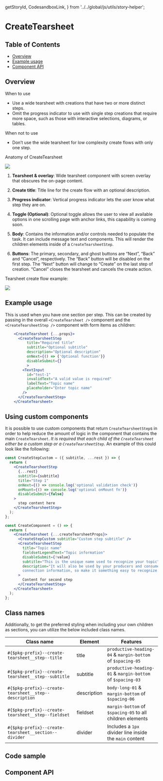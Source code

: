   getStoryId,
  CodesandboxLink,
} from '../../global/js/utils/story-helper';

# CreateTearsheet

## Table of Contents

- [Overview](#overview)
- [Example usage](#example-usage)
- [Component API](#component-api)

## Overview

When to use

- Use a wide tearsheet with creations that have two or more distinct steps.
- Omit the progress indicator to use with single step creations that require
  more space, such as those with interactive selections, diagrams, or tables.

When not to use

- Don’t use the wide tearsheet for low complexity create flows with only one
  step.

Anatomy of CreateTearsheet

<img src={createTearsheetAnatomy} />

1. **Tearsheet & overlay**: Wide tearsheet component with screen overlay that
   obscures the on-page content.

2. **Create title**: Title line for the create flow with an optional
   description.

3. **Progress indicator**: Vertical progress indicator lets the user know what
   step they are on.

4. **Toggle (Optional)**: Optional toggle allows the user to view all available
   options in one scrolling page with anchor links, this capability is coming
   soon.

5. **Body**: Contains the information and/or controls needed to populate the
   task. It can include message text and components. This will render the
   children elements inside of a `CreateTearsheetStep`.

6. **Buttons**: The primary, secondary, and ghost buttons are “Next”, “Back” and
   “Cancel”, respectively. The “Back” button will be disabled on the first step.
   The “Next” button will change to “Create” on the last step of creation.
   “Cancel” closes the tearsheet and cancels the create action.

Tearsheet create flow example:

<img src={createTearsheetGif} />

## Example usage

<Canvas>
  <Story id={getStoryId(CreateTearsheet.displayName, 'multi-step-tearsheet')} />
</Canvas>

This is used when you have one section per step. This can be created by passing
in the overall `<CreateTearsheet />` component and the `<CreateTearsheetStep />`
component with form items as children:

```jsx
    <CreateTearsheet {...props}>
      <CreateTearsheetStep
          title="Required title"
          subtitle="Optional subtitle"
          description="Optional description"
          onNext={() => {'Optional function'}}
          disableSubmit={}
          >
        <TextInput
          id="test-1"
          invalidText="A valid value is required"
          labelText="Topic name"
          placeholder="Enter topic name"
        />
      </CreateTearsheetStep>
    </CreateTearsheet>
```

## Using custom components

It is possible to use custom components that return `CreateTearsheetStep`s in
order to help reduce the amount of logic in the component that contains the main
`CreateTearsheet`. _It is required that each child of the `CreateTearsheet`
either be a custom step or a `CreateTearsheetStep`_. An example of this could
look like the following:

```jsx
const CreateStepCustom = ({ subtitle, ...rest }) => {
  return (
    <CreateTearsheetStep
      {...rest}
      subtitle={subtitle}
      title="Step 1"
      onNext={() => console.log('optional validation check')}
      onMount={() => console.log('optional onMount fn')}
      disableSubmit={false}
    >
      step content here
    </CreateTearsheetStep>
  );
};

const CreateComponent = () => {
  return (
    <CreateTearsheet {...createTearsheetProps}>
      <CreateStepCustom subtitle="Custom step subtitle" />
      <CreateTearsheetStep
        title="Topic name"
        fieldsetLegendText="Topic information"
        disableSubmit={!value}
        subtitle="This is the unique name used to recognize your topic"
        description="It will also be used by your producers and consumers as part of the
        connection information, so make it something easy to recognize."
      >
        Content for second step
      </CreateTearsheetStep>
    </CreateTearsheet>
  );
};
```

## Class names

Additionally, to get the preferred styling when including your own children as
sections, you can utilize the below included class names.

| Class name                                            | Element     | Features                                                   |
| ----------------------------------------------------- | ----------- | ---------------------------------------------------------- |
| `#{$pkg-prefix}--create-tearsheet__step--title`       | title       | `productive-heading-04` & `margin-bottom` of `$spacing-05` |
| `#{$pkg-prefix}--create-tearsheet__step--subtitle`    | subtitle    | `productive-heading-01` & `margin-bottom` of `$spacing-03` |
| `#{$pkg-prefix}--create-tearsheet__step--description` | description | `body-long-01` & `margin-bottom` of `$spacing-06`          |
| `#{$pkg-prefix}--create-tearsheet__step--fieldset`    | fieldset    | `margin-bottom` of `$spacing-05` to all children elements  |
| `#{$pkg-prefix}--create-tearsheet__section--divider`  | divider     | Includes a `1px` divider line inside the `main` content    |

## Code sample

<CodesandboxLink exampleDirectory="CreateTearsheet" />

## Component API

<ArgsTable />
